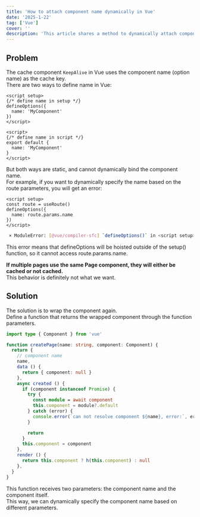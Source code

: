 ```yaml
---
title: 'How to attach component name dynamically in Vue'
date: '2025-1-22'
tag: ['Vue']
cover: ''
description: 'This article shares a method to dynamically attach component name (option name) in Vue to solve the KeepAlive limit (caching components based on component name).'
---
```


## Problem
The cache component `KeepAlive` in Vue uses the component name (option name) as the cache key.  
There are two ways to define name in Vue:
```vue
<script setup>
{/* define name in setup */}
defineOptions({
  name: 'MyComponent'
})
</script>

<script>
{/* define name in script */}
export default {
  name: 'MyComponent'
}
</script>
```
But both ways are static, and cannot dynamically bind the component name.  
For example, if you want to dynamically specify the name based on the route parameters, you will get an error:
```vue
<script setup>
const route = useRoute()
defineOptions({
  name: route.params.name
})
</script>
```

```bash
 × ModuleError: [@vue/compiler-sfc] `defineOptions()` in <script setup> cannot reference locally declared variables because it will be hoisted outside of the setup() function.
```
This error means that defineOptions will be hoisted outside of the setup() function, so it cannot access route.params.name.  

<strong>If multiple pages use the same Page component, they will either be cached or not cached.</strong>  
This behavior is definitely not what we want.  

## Solution
The solution is to wrap the component again.  
Define a function that returns the wrapped component through the function parameters.  

```ts
import type { Component } from 'vue'

function createPage(name: string, component: Component) {
  return {
    // component name
    name,
    data () {
      return { component: null }
    },
    async created () {
      if (component instanceof Promise) {
        try {
          const module = await component
          this.component = module?.default
        } catch (error) {
          console.error(`can not resolve component ${name}, error:`, error)
        }

        return
      }
      this.component = component
    },
    render () {
      return this.component ? h(this.component) : null
    },
  }
}
```
This function receives two parameters: the component name and the component itself.  
This way, we can dynamically specify the component name based on different parameters.  

